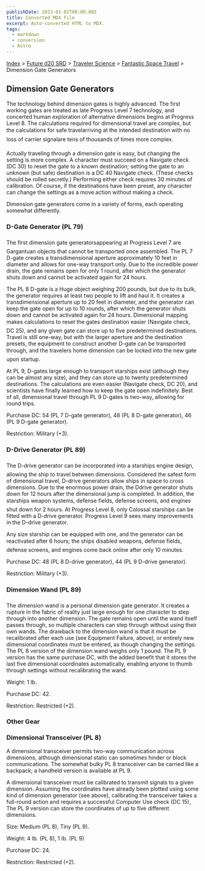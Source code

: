 ```yaml
---
publishDate: 2023-01-02T00:00:00Z
title: Converted MDX File
excerpt: Auto-converted HTML to MDX.
tags:
  - markdown
  - conversion
  - Astro
---
```






[Index](-index) > [Future d20 SRD](future-d20-srd-index) > [Traveler Science](future-d20-srd-traveler-science-index) > [Fantastic Space Travel](future-d20-srd-traveler-science-fantastic-space-travel-index) > Dimension Gate Generators




## Dimension Gate Generators


The technology behind dimension gates is highly advanced. The first working gates are treated as late Progress Level 7 technology, and concerted human exploration of alternative dimensions begins at Progress Level 8. The calculations required for dimensional travel are complex, but the calculations for safe travelarriving at the intended destination with no loss of carrier signalare tens of thousands of times more complex.


Actually traveling through a dimension gate is easy, but changing the setting is more complex. A character must succeed on a Navigate check (DC 30) to reset the gate to a known destination; setting the gate to an unknown (but safe) destination is a DC 40 Navigate check. (These checks should be rolled secretly.) Performing either check requires 30 minutes of calibration. Of course, if the destinations have been preset, any character can change the settings as a move action without making a check.


Dimension gate generators come in a variety of forms, each operating somewhat differently.


### D-Gate Generator (PL 79)


The first dimension gate generatorsappearing at Progress Level 7 are Gargantuan objects that cannot be transported once assembled. The PL 7 D-gate creates a transdimensional aperture approximately 10 feet in diameter and allows for one-way transport only. Due to the incredible power drain, the gate remains open for only 1 round, after which the generator shuts down and cannot be activated again for 24 hours.


The PL 8 D-gate is a Huge object weighing 200 pounds, but due to its bulk, the generator requires at least two people to lift and haul it. It creates a transdimensional aperture up to 20 feet in diameter, and the generator can keep the gate open for up to 10 rounds, after which the generator shuts down and cannot be activated again for 24 hours. Dimensional mapping makes calculations to reset the gates destination easier (Navigate check, DC 25), and any given gate can store up to five predetermined destinations. Travel is still one-way, but with the larger aperture and the destination presets, the equipment to construct another D-gate can be transported through, and the travelers home dimension can be locked into the new gate upon startup.


At PL 9, D-gates large enough to transport starships exist (although they can be almost any size), and they can store up to twenty predetermined destinations. The calculations are even easier (Navigate check, DC 20), and scientists have finally learned how to keep the gate open indefinitely. Best of all, dimensional travel through PL 9 D-gates is two-way, allowing for round trips.


Purchase DC: 54 (PL 7 D-gate generator), 48 (PL 8 D-gate generator), 46 (PL 9 D-gate generator).


Restriction: Military (+3).


### D-Drive Generator (PL 89)


The D-drive generator can be incorporated into a starships engine design, allowing the ship to travel between dimensions. Considered the safest form of dimensional travel, D-drive generators allow ships in space to cross dimensions. Due to the enormous power drain, the Ddrive generator shuts down for 12 hours after the dimensional jump is completed. In addition, the starships weapon systems, defense fields, defense screens, and engines shut down for 2 hours. At Progress Level 8, only Colossal starships can be fitted with a D-drive generator. Progress Level 9 sees many improvements in the D-drive generator.


Any size starship can be equipped with one, and the generator can be reactivated after 6 hours; the ships disabled weapons, defense fields, defense screens, and engines come back online after only 10 minutes.


Purchase DC: 48 (PL 8 D-drive generator), 44 (PL 9 D-drive generator).


Restriction: Military (+3).


### Dimension Wand (PL 89)


The dimension wand is a personal dimension gate generator. It creates a rupture in the fabric of reality just large enough for one character to step through into another dimension. The gate remains open until the wand itself passes through, so multiple characters can step through without using their own wands. The drawback to the dimension wand is that it must be recalibrated after each use (see Equipment Failure, above), or entirely new dimensional coordinates must be entered, as though changing the settings. The PL 8 version of the dimension wand weighs only 1 pound. The PL 9 version has the same purchase DC, with the added benefit that it stores the last five dimensional coordinates automatically, enabling anyone to thumb through settings without recalibrating the wand.


Weight: 1 lb.


Purchase DC: 42.


Restriction: Restricted (+2).


### Other Gear


### Dimensional Transceiver (PL 8)


A dimensional transceiver permits two-way communication across dimensions, although dimensional static can sometimes hinder or block communications. The somewhat bulky PL 8 transceiver can be carried like a backpack; a handheld version is available at PL 9.


A dimensional transceiver must be calibrated to transmit signals to a given dimension. Assuming the coordinates have already been plotted using some kind of dimension generator (see above), calibrating the transceiver takes a full-round action and requires a successful Computer Use check (DC 15), The PL 9 version can store the coordinates of up to five different dimensions.


Size: Medium (PL 8), Tiny (PL 9).


Weight: 4 lb. (PL 8), 1 lb. (PL 9)


Purchase DC: 24.


Restriction: Restricted (+2).



